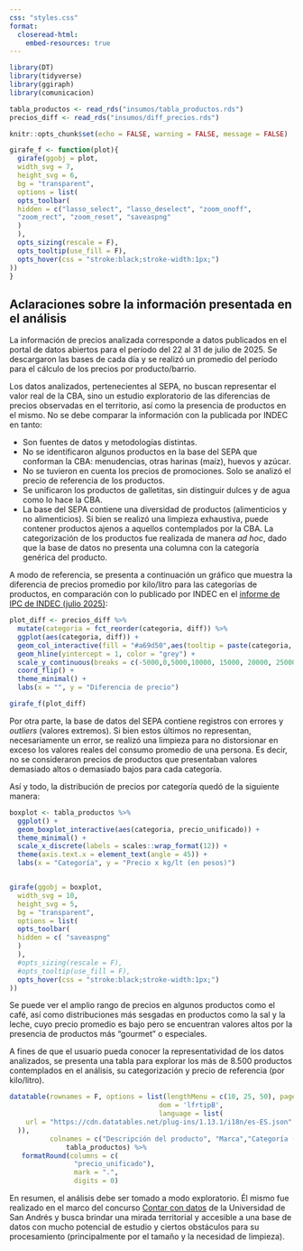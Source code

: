 ```yaml
---
css: "styles.css"
format:
  closeread-html:
    embed-resources: true
---
```

```r
library(DT)
library(tidyverse)
library(ggiraph)
library(comunicacion)

tabla_productos <- read_rds("insumos/tabla_productos.rds")
precios_diff <- read_rds("insumos/diff_precios.rds")

knitr::opts_chunk$set(echo = FALSE, warning = FALSE, message = FALSE)
```

```r
girafe_f <- function(plot){
  girafe(ggobj = plot,
  width_svg = 7,
  height_svg = 6,
  bg = "transparent",
  options = list(
  opts_toolbar(
  hidden = c("lasso_select", "lasso_deselect", "zoom_onoff",
  "zoom_rect", "zoom_reset", "saveaspng"
  )
  ),
  opts_sizing(rescale = F),
  opts_tooltip(use_fill = F),
  opts_hover(css = "stroke:black;stroke-width:1px;")
))
}
```

## Aclaraciones sobre la información presentada en el análisis

La información de precios analizada corresponde a datos publicados en el portal de datos abiertos para el período del 22 al 31 de julio de 2025. Se descargaron las bases de cada día y se realizó un promedio del período para el cálculo de los precios por producto/barrio.

Los datos analizados, pertenecientes al SEPA, no buscan representar el valor real de la CBA, sino un estudio exploratorio de las diferencias de precios observadas en el territorio, así como la presencia de productos en el mismo. No se debe comparar la información con la publicada por INDEC en tanto:

- Son fuentes de datos y metodologías distintas.
- No se identificaron algunos productos en la base del SEPA que conforman la CBA: menudencias, otras harinas (maíz), huevos y azúcar.
- No se tuvieron en cuenta los precios de promociones. Solo se analizó el precio de referencia de los productos.
- Se unificaron los productos de galletitas, sin distinguir dulces y de agua como lo hace la CBA.
- La base del SEPA contiene una diversidad de productos (alimenticios y no alimenticios). Si bien se realizó una limpieza exhaustiva, puede contener productos ajenos a aquellos contemplados por la CBA. La categorización de los productos fue realizada de manera *ad hoc*, dado que la base de datos no presenta una columna con la categoría genérica del producto.

A modo de referencia, se presenta a continuación un gráfico que muestra la diferencia de precios promedio por kilo/litro para las categorías de productos, en comparación con lo publicado por INDEC en el [informe de IPC de INDEC (julio 2025)](https://www.indec.gob.ar/uploads/informesdeprensa/ipc_08_25B0A3ACE622.pdf){target="_blank"}:

```r
plot_diff <- precios_diff %>%
  mutate(categoria = fct_reorder(categoria, diff)) %>% 
  ggplot(aes(categoria, diff)) +
  geom_col_interactive(fill = "#a69d50",aes(tooltip = paste(categoria, "\nPrecio CBA:", lbl_money(cba), "\nPrecio SEPA:", lbl_money(sepa), "\nDiferencia en pesos:", lbl_money(diff)))) +
  geom_hline(yintercept = 1, color = "grey") +
  scale_y_continuous(breaks = c(-5000,0,5000,10000, 15000, 20000, 25000), limits = c(-3900, 25000)) +
  coord_flip() +
  theme_minimal() +
  labs(x = "", y = "Diferencia de precio")

girafe_f(plot_diff)
```

Por otra parte, la base de datos del SEPA contiene registros con errores y *outliers* (valores extremos). Si bien estos últimos no representan, necesariamente un error, se realizó una limpieza para no distorsionar en exceso los valores reales del consumo promedio de una persona. Es decir, no se consideraron precios de productos que presentaban valores demasiado altos o demasiado bajos para cada categoría. 

Así y todo, la distribución de precios por categoría quedó de la siguiente manera:

```r
boxplot <- tabla_productos %>% 
  ggplot() + 
  geom_boxplot_interactive(aes(categoria, precio_unificado)) +
  theme_minimal() +
  scale_x_discrete(labels = scales::wrap_format(12)) +
  theme(axis.text.x = element_text(angle = 45)) +
  labs(x = "Categoría", y = "Precio x kg/lt (en pesos)")


girafe(ggobj = boxplot,
  width_svg = 10,
  height_svg = 5,
  bg = "transparent",
  options = list(
  opts_toolbar(
  hidden = c( "saveaspng"
  )
  ),
  #opts_sizing(rescale = F),
  #opts_tooltip(use_fill = F),
  opts_hover(css = "stroke:black;stroke-width:1px;")
))
```

Se puede ver el amplio rango de precios en algunos productos como el café, así como  distribuciones más sesgadas en productos como la sal y la leche, cuyo precio promedio es  bajo pero se encuentran valores altos por la presencia de productos más "gourmet" o especiales.

A fines de que el usuario pueda conocer la representatividad de los datos analizados, se presenta una tabla para explorar los más de 8.500 productos contemplados en el análisis, su categorización y precio de referencia (por kilo/litro).

```r
datatable(rownames = F, options = list(lengthMenu = c(10, 25, 50), pageLength = 10, 
                                     dom = 'lfrtipB',
                                     language = list(
    url = "https://cdn.datatables.net/plug-ins/1.13.1/i18n/es-ES.json"
  )), 
          colnames = c("Descripción del producto", "Marca","Categoría (CBA)","Precio x kg/lt"),
              tabla_productos) %>% 
   formatRound(columns = c(
                "precio_unificado"),
                mark = ".",
                digits = 0)
```


En resumen, el análisis debe ser tomado a modo exploratorio. Él mismo fue realizado en el marco del concurso [Contar con datos](https://udesa.edu.ar/contar-con-datos){target="_blank"} de la Universidad de San Andrés y busca brindar una mirada territorial y accesible a una base de datos con mucho potencial de estudio y ciertos obstáculos para su procesamiento (principalmente por el tamaño y la necesidad de limpieza).